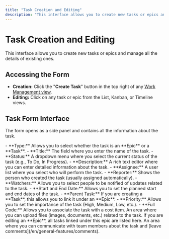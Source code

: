 ```yaml
---
title: "Task Creation and Editing"
description: "This interface allows you to create new tasks or epics and manage all the details of existing ones."
---
```


# Task Creation and Editing

This interface allows you to create new tasks or epics and manage all the details of existing ones.

## Accessing the Form

- **Creation:** Click the "**Create Task**" button in the top right of any [Work Management view](/en/work-management/views-and-basic-operations).
- **Editing:** Click on any task or epic from the List, Kanban, or Timeline views.

## Task Form Interface

The form opens as a side panel and contains all the information about the task.

<AccordionGroup>
  <Accordion title="Basic Information">
    - **Type:** Allows you to select whether the task is an **Epic** or a **Task**.
    - **Title:** The field where you enter the name of the task.
    - **Status:** A dropdown menu where you select the current status of the task (e.g., To Do, In Progress).
    - **Description:** A rich text editor where you can enter detailed information about the task.
  </Accordion>
  <Accordion title="Details">
    - **Assignee:** A user list where you select who will perform the task.
    - **Reporter:** Shows the person who created the task (usually assigned automatically).
    - **Watchers:** Allows you to select people to be notified of updates related to the task.
    - **Start and End Date:** Allows you to set the planned start and end dates of the task.
    - **Parent Task:** If you are creating a **Task**, this allows you to link it under an **Epic**.
    - **Priority:** Allows you to set the importance of the task (High, Medium, Low, etc.).
    - **Full Code:** Allows you to associate the task with a cost item.
  </Accordion>
  <Accordion title="Attachments">
    An area where you can upload files (images, documents, etc.) related to the task.
  </Accordion>
  <Accordion title="Child Tasks">
    If you are editing an **Epic**, all tasks linked under this epic are listed here.
  </Accordion>
  <Accordion title="Comments">
    An area where you can communicate with team members about the task and [leave comments](/en/general-features/comments).
  </Accordion>
</AccordionGroup>
